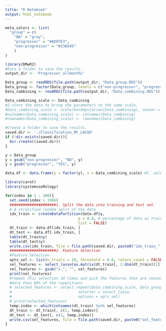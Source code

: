 ```yaml
---
title: "R Notebook"
output: html_notebook
---
```


```r
meta_colors <- list(
  "group" = c(
    "NA" = "gray", 
    "progressor" = "#AD07E3",
    "non-progressor" = "#238b45"
    )
)
``` 



```r
library(DMwR2)
#Data a folder to save the results.
output_dir <- 'Progressor_allmonths'

Data_group <- readRDS(file.path(output_dir, "Data_group.RDS"))
Data_group <- factor(Data_group, levels = c("non-progressor", "progressor"))
Data_combining <- readRDS(file.path(output_dir, "Data_combining.RDS"))

Data_combining_scale <- Data_combining
#Z-score the data to bring the parameters to the same scale.
#Data_combining_scale <- scale(knnImputation(Data_combining), center = TRUE, scale = TRUE)
#colnames(Data_combining_scale) <- colnames(Data_combining)
#rownames(Data_combining_scale) <- rownames(Data_combining)
```

```r
#Create a folder to save the results.
saved.dir <- './Classification_RF_LASSO'
if (!dir.exists(saved.dir)){
  dir.create((saved.dir))
}
```



```r

y = Data_group
y = gsub("non-progressor", "NO", y)
y = gsub("progressor", "YES", y)

data.df <- data.frame(y = factor(y), x = Data_combining_scale) #[, selected_features]) 15
```







```r
library(caret)
library(systemsseRology)

for(index in 1 : 100){
  set.seed(index + 1986)
  #####################1. Split the data into training and test set.
  # A stratified random split of the data
  idx_train <- createDataPartition(data.df$y,
                                 p = 0.8, # percentage of data as training
                                 list = FALSE)
  dt_train <- data.df[idx_train, ]
  dt_test <- data.df[-idx_train, ]
  table(dt_train$y)
  table(dt_test$y)
  write.csv(idx_train, file = file.path(saved.dir, paste0("idx_train_", toString(index), ".csv")))
  #####################2. Feature Selection
  #Feature Selection
  opts_sel <- list(n_trials = 10, threshold = 0.8, return_count = FALSE)
  sel_features <- select_lasso(as.matrix(dt_train[, 2:dim(dt_train)[2]]), dt_train$y)
  sel_features <- gsub("x.", "", sel_features)
  print(sel_features)
  #repeat this selection 10 times and pick the features that are chosen in
  #more than 80% of the repetitions
  # selected_features <- select_repeat(Data_combining_scale, Data_group,
  #                              selector = select_lasso,
  #                              options = opts_sel)
  # print(selected_features)
  temp.index <- which(colnames(dt_train) %in% sel_features)
  dt_train <- dt_train[, c(1, temp.index)]
  dt_test <- dt_test[, c(1, temp.index)]
  write.csv(sel_features, file = file.path(saved.dir, paste0("sel_features_", toString(index), ".csv")))
}
```

